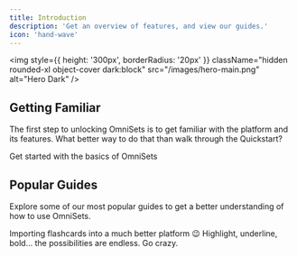 ```yaml
---
title: Introduction
description: 'Get an overview of features, and view our guides.'
icon: 'hand-wave'
---
```


<img
  style={{ height: '300px', borderRadius: '20px' }}
  className="hidden rounded-xl object-cover dark:block"
  src="/images/hero-main.png"
  alt="Hero Dark"
/>

## Getting Familiar

The first step to unlocking OmniSets is to get familiar with the platform and its features. What better way to do that than walk through the Quickstart?

<CardGroup cols={2}>
  <Card
    title="Quickstart"
    icon="bolt"
    href="https://mintlify.com/docs/quickstart"
  >
    Get started with the basics of OmniSets
  </Card>
</CardGroup>

## Popular Guides

Explore some of our most popular guides to get a better understanding of how to use OmniSets. 

<CardGroup cols={2}>
  <Card
    title="Importing"
    icon="file-import"
    href="https://mintlify.com/docs/settings/global"
  >
    Importing flashcards into a much better platform 😉
  </Card>
  <Card
    title="Creating Flashcards"
    icon="palette"
    href="https://mintlify.com/docs/api-playground/openapi"
  >
    Highlight, underline, bold... the possibilities are endless. Go crazy.
  </Card>
</CardGroup>
